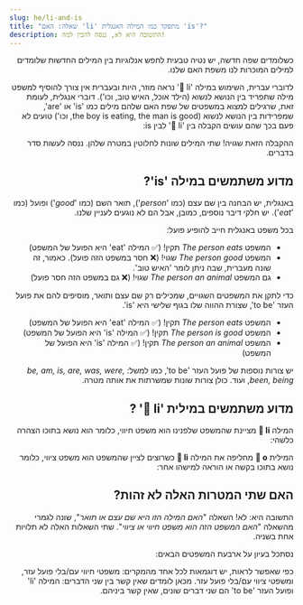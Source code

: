 ```yaml
---
slug: he/li-and-is
title: "שאלה: האם 'li' מתפקד כמו המילה האנגלית 'is'?"
description: התשובה היא לא, ננסה להבין למה!
---
```



<div dir="rtl">

כשלומדים שפה חדשה, יש נטיה טבעית לחפש אנלוגיות בין המילים החדשות שלומדים למילים המוכרות לנו משפת האם שלנו. 

לדוברי עברית, השימוש במילה '󱤧 li' נראה מוזר, היות ובעברית אין צורך להוסיף למשפט מילה שתפריד בין הנושא לנשוא (הילד אוכל, האיש טוב, וכו'). דוברי אנגלית, לעומת זאת, שרגילים למצוא במשפטים של שפת האם שלהם מילים כמו 'is' או 'are', שמפרידות בין הנושא לנשוא (the boy is eating, the man is good, וכו') טועים לא פעם בכך שהם עושים הקבלה בין '󱤧 li' לבין is:

<List>
  <Sentence sp="󱥴<b>󱤧</b>󱥔" sl="waso <b>li</b> pona." m="The bird <b>is</b> good." />
</List>

ההקבלה הזאת שגויה! שתי המילים שונות לחלוטין במטרה שלהן. ננסה לעשות סדר בדברים.

## מדוע משתמשים במילה 'is'?

באנגלית, יש הבחנה בין שם עצם (כמו '*person*'), תואר השם (כמו '*good*') ופועל (כמו '*eat*'). יש חלקי דיבר נוספים, כמובן, אבל הם לא נוגעים לעניין שלנו.

בכל משפט באנגלית חייב להופיע פועל:
* המשפט *The person eats* תקין! (✅ המילה 'eat' היא הפועל של המשפט)
* המשפט *The person good* שגוי! (❌ חסר במשפט הזה פועל). כאמור, זה שונה מעברית, שבה ניתן לומר 'האיש טוב'.
* גם המשפט *The person an animal* שגוי! (❌ גם במשפט הזה חסר פועל)

כדי לתקן את המשפטים השגויים, שמכילים רק שם עצם ותואר, מוסיפים להם את פועל העזר 'to be', שצורת ההווה שלו בגוף שלישי היא 'is'.

* המשפט *The person eats* תקין! (✅ המילה 'eat' היא הפועל של המשפט)
* המשפט *The person is good* תקין! (✅ המילה 'is' היא הפועל של המשפט)
* המשפט *The person an animal* תקין! (✅ המילה 'is' היא הפועל של המשפט)

יש צורות נוספות של פועל העזר 'to be', כמו למשל: *be, am, is, are, was, were, been, being*, ועוד. כולן צורות שונות שמשרתות את אותה מטרה.

## מדוע משתמשים במילית '󱤧 li' ?

המילה **󱤧 li** מציינת שהמשפט שלפנינו הוא משפט חיווי, כלומר הוא נושא בתוכו הצהרה כלשהי:

<List>
  <Word sl="jan li moku." m="האיש אוכל." />
  <Word sl="jan li pona." m="האיש טוב." />
  <Word sl="jan li soweli." m="האיש חיה (חייתי)." />
</List>

המילית **󱥄 o** מחליפה את המילה **󱤧 li** כשרוצים לציין שהמשפט הוא משפט ציווי, כלומר נושא בתוכו בקשה או הוראה למישהו אחר:

<List>
  <Word sl="jan o moku!" m="תאכל!" />
  <Word sl="jan o pona!" m="תהיו טובים!" />
  <Word sl="jan o soweli!" m="תתנהג כחיה!" />
</List>

## האם שתי המטרות האלה לא זהות?

התשובה היא: לא! השאלה "*האם המילה הזו היא שם עצם או תואר*", שונה לגמרי מהשאלה "*האם המשפט הזה הוא משפט חיווי או ציווי*". שתי השאלות האלה לא תלויות אחת בשניה. 

נסתכל בעיון על ארבעת המשפטים הבאים:

<List>
  <Word sl="jan li moku." m="The person eats.<br /> 󱤧 li  → משפט חיווי עם פועל רגיל, אין צורך בפועל עזר." />
  <Word sl="jan li pona." m="The person is good.<br /> 󱤧 li  → משפט חיווי, יש פועל עזר." />
  <Word sl="jan o moku!" m="Person, eat!<br />󱥄 o  → משפט ציווי עם פועל רגיל, אין צורך בפועל עזר." />
  <Word sl="jan o pona!" m="Person, be good!<br />󱥄 o → משפט ציווי, יש פועל עזר" />
</List>

כפי שאפשר לראות, יש דוגמאות לכל אחד מהמקרים: משפטי חיווי עם/בלי פועל עזר, ומשפטי ציווי עם/בלי פועל עזר. מכאן לומדים שאין קשר בין שני הדברים: המילה 'li' ופועל העזר 'to be' הם שני דברים שונים, שאין קשר ביניהם.

</div>